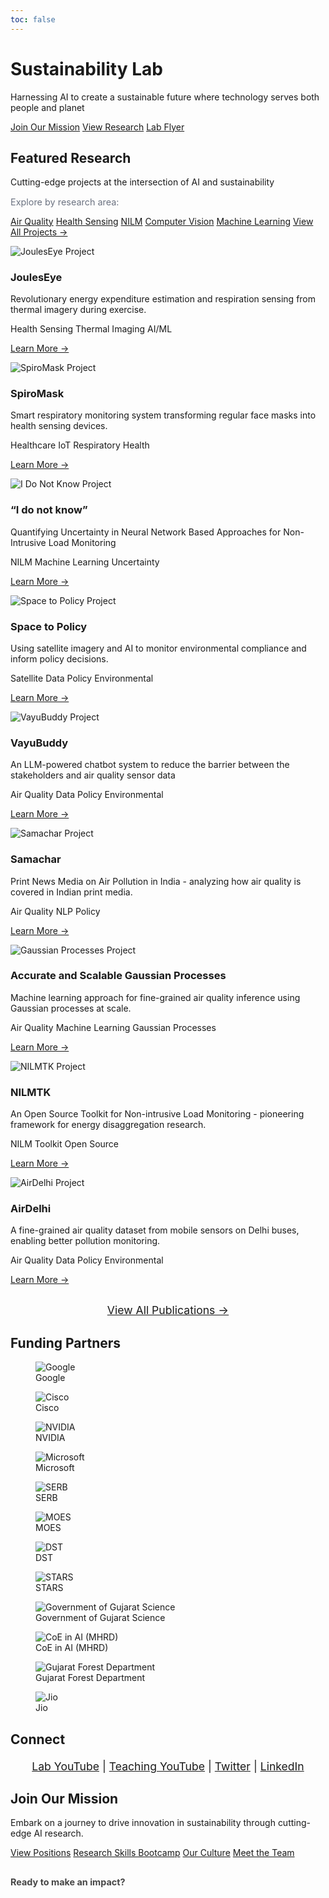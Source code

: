 ```yaml
---
toc: false
---
```


<div class="hero-section">
<h1>Sustainability Lab</h1>
<p class="tagline">Harnessing AI to create a sustainable future where technology serves both people and planet</p>

<div class="hero-buttons">
<a href="openings.qmd" class="hero-btn primary">Join Our Mission</a>
<a href="papers/index.qmd" class="hero-btn secondary">View Research</a>
<a href="flyer.pdf" class="hero-btn secondary" target="_blank">Lab Flyer</a>
</div>
</div>

## Featured Research

<p class="section-subtitle">Cutting-edge projects at the intersection of AI and sustainability</p>

<!-- Quick filter tags -->
<div class="home-tag-filters">
<p style="margin-bottom: 8px; font-size: 0.9rem; color: #6b7280;">Explore by research area:</p>
<div class="home-tags">
<a href="projects.html?tag=air-quality" class="home-tag-link">Air Quality</a>
<a href="projects.html?tag=health-sensing" class="home-tag-link">Health Sensing</a>
<a href="projects.html?tag=nilm" class="home-tag-link">NILM</a>
<a href="projects.html?tag=computer-vision" class="home-tag-link">Computer Vision</a>
<a href="projects.html?tag=machine-learning" class="home-tag-link">Machine Learning</a>
<a href="projects.html" class="home-tag-link all-projects">View All Projects →</a>
</div>
</div>

<div class="featured-projects">

<div class="project-card">
<img src="images/mainpage/JoulesEye_1.png" alt="JoulesEye Project" class="project-image">
<div class="project-content">
<h3>JoulesEye</h3>
<p>Revolutionary energy expenditure estimation and respiration sensing from thermal imagery during exercise.</p>
<div class="project-tags">
<span class="tag">Health Sensing</span>
<span class="tag">Thermal Imaging</span>
<span class="tag">AI/ML</span>
</div>
<a href="https://sustainability-lab.github.io/jouleseye/" class="project-link">Learn More →</a>
</div>
</div>

<div class="project-card">
<img src="images/mainpage/SpiroMask.png" alt="SpiroMask Project" class="project-image">
<div class="project-content">
<h3>SpiroMask</h3>
<p>Smart respiratory monitoring system transforming regular face masks into health sensing devices.</p>
<div class="project-tags">
<span class="tag">Healthcare</span>
<span class="tag">IoT</span>
<span class="tag">Respiratory Health</span>
</div>
<a href="https://dl.acm.org/doi/fullHtml/10.1145/3570167" class="project-link">Learn More →</a>
</div>
</div>

<div class="project-card">
<img src="papers/2022/I_Dont_Know.png" alt="I Do Not Know Project" class="project-image">
<div class="project-content">
<h3>"I do not know"</h3>
<p>Quantifying Uncertainty in Neural Network Based Approaches for Non-Intrusive Load Monitoring</p>
<div class="project-tags">
<span class="tag">NILM</span>
<span class="tag">Machine Learning</span>
<span class="tag">Uncertainty</span>
</div>
<a href="https://github.com/VibhutiBansal-11/NILM_Uncertainty" class="project-link">Learn More →</a>
</div>
</div>

<div class="project-card">
<img src="images/mainpage/space-to-policy.png" alt="Space to Policy Project" class="project-image">
<div class="project-content">
<h3>Space to Policy</h3>
<p>Using satellite imagery and AI to monitor environmental compliance and inform policy decisions.</p>
<div class="project-tags">
<span class="tag">Satellite Data</span>
<span class="tag">Policy</span>
<span class="tag">Environmental</span>
</div>
<a href="https://sustainability-lab.github.io/brick-kilns/" class="project-link">Learn More →</a>
</div>
</div>

<div class="project-card">
<img src="papers/2024/VayuBuddy_diagram.png" alt="VayuBuddy Project" class="project-image">
<div class="project-content">
<h3>VayuBuddy</h3>
<p>An LLM-powered chatbot system to reduce the barrier between the stakeholders and air quality sensor data</p>
<div class="project-tags">
<span class="tag">Air Quality Data</span>
<span class="tag">Policy</span>
<span class="tag">Environmental</span>
</div>
<a href="https://sustainability-lab.github.io/vayubuddy/" class="project-link">Learn More →</a>
</div>
</div>

<div class="project-card">
<img src="papers/2022/compass-india.png" alt="Samachar Project" class="project-image">
<div class="project-content">
<h3>Samachar</h3>
<p>Print News Media on Air Pollution in India - analyzing how air quality is covered in Indian print media.</p>
<div class="project-tags">
<span class="tag">Air Quality</span>
<span class="tag">NLP</span>
<span class="tag">Policy</span>
</div>
<a href="https://github.com/karm-patel/Samachar-News-media-on-air-pollution" class="project-link">Learn More →</a>
</div>
</div>

<div class="project-card">
<img src="papers/2022/Scalable_GaussianProcesses.png" alt="Gaussian Processes Project" class="project-image">
<div class="project-content">
<h3>Accurate and Scalable Gaussian Processes</h3>
<p>Machine learning approach for fine-grained air quality inference using Gaussian processes at scale.</p>
<div class="project-tags">
<span class="tag">Air Quality</span>
<span class="tag">Machine Learning</span>
<span class="tag">Gaussian Processes</span>
</div>
<a href="https://github.com/patel-zeel/AAAI22" class="project-link">Learn More →</a>
</div>
</div>


<div class="project-card">
<img src="papers/2014/ACM-energy14_NILMTK.png" alt="NILMTK Project" class="project-image">
<div class="project-content">
<h3>NILMTK</h3>
<p>An Open Source Toolkit for Non-intrusive Load Monitoring - pioneering framework for energy disaggregation research.</p>
<div class="project-tags">
<span class="tag">NILM</span>
<span class="tag">Toolkit</span>
<span class="tag">Open Source</span>
</div>
<a href="https://github.com/nilmtk/nilmtk" class="project-link">Learn More →</a>
</div>
</div>

<div class="project-card">
<img src="papers/2023/airdelhi.png" alt="AirDelhi Project" class="project-image">
<div class="project-content">
<h3>AirDelhi</h3>
<p>A fine-grained air quality dataset from mobile sensors on Delhi buses, enabling better pollution monitoring.</p>
<div class="project-tags">
<span class="tag">Air Quality Data</span>
<span class="tag">Policy</span>
<span class="tag">Environmental</span>
</div>
<a href="https://neurips.cc/virtual/2023/poster/73476" class="project-link">Learn More →</a>
</div>
</div>

</div>

<div style="text-align: center; margin-top: 30px;">
<a href="papers/index.qmd" class="project-link" style="font-size: 1.1rem;">View All Publications →</a>
</div>

## Funding Partners

<div class="funders-grid">

::: {.funder-block}
![Google](images/funders/google.png){.funder-logo}
:::

::: {.funder-block}
![Cisco](images/funders/cisco.png){.funder-logo}
:::

::: {.funder-block}
![NVIDIA](images/funders/nvidia.png){.funder-logo}
:::

::: {.funder-block}
![Microsoft](images/funders/microsoft.png){.funder-logo}
:::

::: {.funder-block}
![SERB](images/funders/serb.png){.funder-logo}
:::

::: {.funder-block}
![MOES](images/funders/moes.jpeg){.funder-logo}
:::

::: {.funder-block}
![DST](images/funders/dst.jpg){.funder-logo}
:::

::: {.funder-block}
![STARS](images/funders/stars.png){.funder-logo}
:::

::: {.funder-block}
![Government of Gujarat Science](images/funders/gujcost.png){.funder-logo}
:::

::: {.funder-block}
![CoE in AI (MHRD)](images/funders/coe-ai-mhrd.svg){.funder-logo}
:::

::: {.funder-block}
![Gujarat Forest Department](images/funders/gfd.jpeg){.funder-logo}
:::

::: {.funder-block}
![Jio](images/funders/jio.png){.funder-logo}
:::

</div>

## Connect

<div style="text-align: center; margin: 20px 0; font-size: 1.1rem;">
<a href="https://www.youtube.com/@SustainabilityLab-SL" target="_blank" class="project-link">Lab YouTube</a> | 
<a href="https://www.youtube.com/@NipunBatra0" target="_blank" class="project-link">Teaching YouTube</a> | 
<a href="https://x.com/nipun_batra" target="_blank" class="project-link">Twitter</a> | 
<a href="https://www.linkedin.com/in/nipunbatra0/" target="_blank" class="project-link">LinkedIn</a>
</div>

<div class="join-section">
<h2>Join Our Mission</h2>
<p>Embark on a journey to drive innovation in sustainability through cutting-edge AI research.</p>

<div class="join-buttons">
<a href="openings.qmd" class="join-btn primary">View Positions</a>
<a href="upskilling.qmd" class="join-btn secondary">Research Skills Bootcamp</a>
<a href="lab_culture.qmd" class="join-btn secondary">Our Culture</a>
<a href="members.qmd" class="join-btn secondary">Meet the Team</a>
</div>

<div style="margin-top: 30px; font-size: 0.9rem; opacity: 0.8;">
<p><strong>Ready to make an impact?</strong></p>
</div>
</div>
